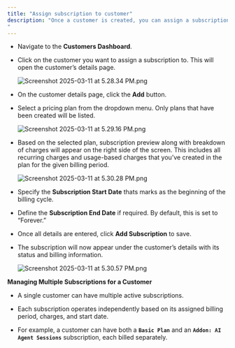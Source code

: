 ```yaml
---
title: "Assign subscription to customer"
description: "Once a customer is created, you can assign a subscription to them by following these steps:
"
---
```


* Navigate to the **Customers Dashboard**.

* Click on the customer you want to assign a subscription to. This will open the customer’s details page.

  ![Screenshot 2025-03-11 at 5.28.34 PM.png](/public/images/docs/Subscriptions/Assign%20subscription%20to%20customer/Screenshot_2025-03-11_at_5.28.34_PM.png)

* On the customer details page, click the **Add** button.

* Select a pricing plan from the dropdown menu. Only plans that have been created will be listed.

  ![Screenshot 2025-03-11 at 5.29.16 PM.png](/public/images/docs/Subscriptions/Assign%20subscription%20to%20customer/Screenshot_2025-03-11_at_5.29.16_PM.png)

* Based on the selected plan, subscription preview along with breakdown of charges will appear on the right side of the screen. This includes all recurring charges and usage-based charges that you’ve created in the plan for the given billing period.

  ![Screenshot 2025-03-11 at 5.30.28 PM.png](/public/images/docs/Subscriptions/Assign%20subscription%20to%20customer/Screenshot_2025-03-11_at_5.30.28_PM.png)

* Specify the **Subscription Start Date** thats marks as the beginning of the billing cycle.

* Define the **Subscription End Date** if required. By default, this is set to “Forever.”

* Once all details are entered, click **Add Subscription** to save.

* The subscription will now appear under the customer’s details with its status and billing information.

  ![Screenshot 2025-03-11 at 5.30.57 PM.png](/public/images/docs/Subscriptions/Assign%20subscription%20to%20customer/Screenshot_2025-03-11_at_5.30.57_PM.png)

**Managing Multiple Subscriptions for a Customer**

* A single customer can have multiple active subscriptions.

* Each subscription operates independently based on its assigned billing period, charges, and start date.

* For example, a customer can have both a **`Basic Plan`** and an **`Addon: AI Agent Sessions`** subscription, each billed separately.